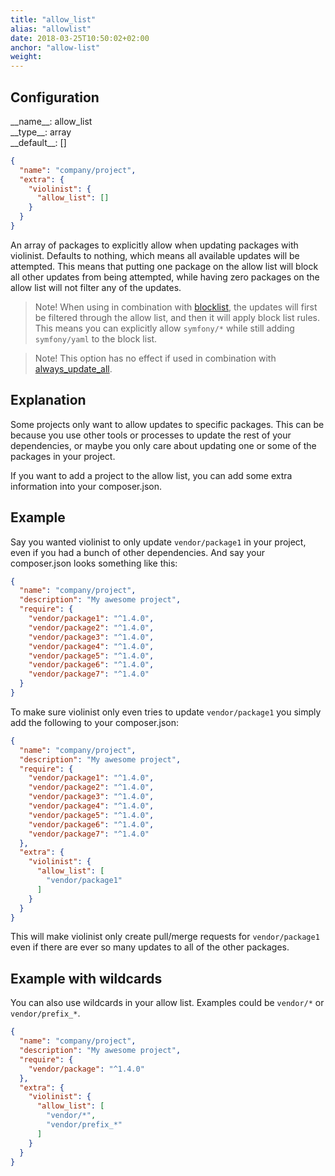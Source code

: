 ```yaml
---
title: "allow_list"
alias: "allowlist"
date: 2018-03-25T10:50:02+02:00
anchor: "allow-list"
weight:
---
```


## Configuration

<div class="config-wrapper"><div class="config">__name__: allow_list</div>
<div class="config">__type__: array</div>
<div class="config">__default__: []</div></div>

```json
{
  "name": "company/project",
  "extra": {
    "violinist": {
      "allow_list": []
    }
  }
}
```


An array of packages to explicitly allow when updating packages with violinist. Defaults to nothing, which means all available updates will be attempted. This means that putting one package on the allow list will block all other updates from being attempted, while having zero packages on the allow list will not filter any of the updates.

> Note! When using in combination with [blocklist](#blocklisting-projects), the updates will first be filtered through the allow list, and then it will apply block list rules. This means you can explicitly allow `symfony/*` while still adding `symfony/yaml` to the block list.

> Note! This option has no effect if used in combination with [always_update_all](#updating-all).

## Explanation

Some projects only want to allow updates to specific packages. This can be because you use other tools or processes to update the rest of your dependencies, or maybe you only care about updating one or some of the packages in your project.

If you want to add a project to the allow list, you can add some extra information into your composer.json.

## Example

Say you wanted violinist to only update `vendor/package1` in your project, even if you had a bunch of other dependencies. And say your composer.json looks something like this:

```json
{
  "name": "company/project",
  "description": "My awesome project",
  "require": {
    "vendor/package1": "^1.4.0",
    "vendor/package2": "^1.4.0",
    "vendor/package3": "^1.4.0",
    "vendor/package4": "^1.4.0",
    "vendor/package5": "^1.4.0",
    "vendor/package6": "^1.4.0",
    "vendor/package7": "^1.4.0"
  }
}
```


To make sure violinist only even tries to update `vendor/package1` you simply add the following to your composer.json:

```json
{
  "name": "company/project",
  "description": "My awesome project",
  "require": {
    "vendor/package1": "^1.4.0",
    "vendor/package2": "^1.4.0",
    "vendor/package3": "^1.4.0",
    "vendor/package4": "^1.4.0",
    "vendor/package5": "^1.4.0",
    "vendor/package6": "^1.4.0",
    "vendor/package7": "^1.4.0"
  },
  "extra": {
    "violinist": {
      "allow_list": [
        "vendor/package1"
      ]
    }
  }
}
```


This will make violinist only create pull/merge requests for `vendor/package1` even if there are ever so many updates to all of the other packages.

## Example with wildcards

You can also use wildcards in your allow list. Examples could be `vendor/*` or `vendor/prefix_*`.


```json
{
  "name": "company/project",
  "description": "My awesome project",
  "require": {
    "vendor/package": "^1.4.0"
  },
  "extra": {
    "violinist": {
      "allow_list": [
        "vendor/*",
        "vendor/prefix_*"
      ]
    }
  }
}
```
